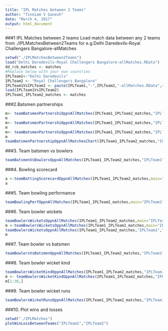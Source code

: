 ```yaml
---
title: "IPL Matches between 2 Teams"
author: "Tinniam V Ganesh"
date: "March 4, 2017"
output: html_document
---
```


###1 IPL Matches between 2 teams 
Load  match data between any 2 teams from ./IPLMatchesBetween2Teams for e.g.Delhi Daredevils-Royal Challengers Bangalore-allMatches

```r
setwd("./IPLMatchesBetween2Teams")
load("Delhi Daredevils-Royal Challengers Bangalore-allMatches.RData")
dd_rcb_matches <- matches
#Replace below with your own countries
IPLTeam1<-"Delhi Daredevils"
IPLTeam2 <- "Royal Challengers Bangalore"
IPLTeam1VsIPLTeam2 <- paste(IPLTeam1,"-",IPLTeam2,"-allMatches.RData",sep="")
load(IPLTeam1VsIPLTeam2)
IPLTeam1_IPLTeam2_matches <- matches

```

###2.Batsmen partnerships
```r
m<- teamBatsmenPartnershiOppnAllMatches(IPLTeam1_IPLTeam2_matches,"IPLTeam1",report="summary")
m
m<- teamBatsmenPartnershiOppnAllMatches(IPLTeam1_IPLTeam2_matches,"IPLTeam2",report="summary")
m
m<- teamBatsmenPartnershiOppnAllMatches(IPLTeam1_IPLTeam2_matches,"IPLTeam1",report="detailed")
m
teamBatsmenPartnershipOppnAllMatchesChart(IPLTeam1_IPLTeam2_matches,"IPLTeam1","IPLTeam2")
```

###3. Team batsmen vs bowlers
```r
teamBatsmenVsBowlersOppnAllMatches(IPLTeam1_IPLTeam2_matches,"IPLTeam1","IPLTeam2")
```

###4. Bowling scorecard
```r
a <-teamBattingScorecardOppnAllMatches(IPLTeam1_IPLTeam2_matches,main="IPLTeam1",opposition="IPLTeam2")
a
```

###5. Team bowling performance
```r
teamBowlingPerfOppnAllMatches(IPLTeam1_IPLTeam2_matches,main="IPLTeam1",opposition="IPLTeam2")
```

###6. Team bowler wickets
```r
teamBowlersWicketsOppnAllMatches(IPLTeam1_IPLTeam2_matches,main="IPLTeam1",opposition="IPLTeam2")
m <-teamBowlersWicketsOppnAllMatches(IPLTeam1_IPLTeam2_matches,main="IPLTeam1",opposition="IPLTeam2",plot=FALSE)
teamBowlersWicketsOppnAllMatches(IPLTeam1_IPLTeam2_matches,"IPLTeam1","IPLTeam2",top=3)
m
```

###7. Team bowler vs batsmen
```r
teamBowlersVsBatsmenOppnAllMatches(IPLTeam1_IPLTeam2_matches,"IPLTeam1","IPLTeam2",top=5)
```

###8. Team bowler wicket kind
```r
teamBowlersWicketKindOppnAllMatches(IPLTeam1_IPLTeam2_matches,"IPLTeam1","IPLTeam2",plot=TRUE)
m <- teamBowlersWicketKindOppnAllMatches(IPLTeam1_IPLTeam2_matches,"IPLTeam1","IPLTeam2",plot=FALSE)
m[1:30,]
```

###9. Team bowler wicket runs
```r
teamBowlersWicketRunsOppnAllMatches(IPLTeam1_IPLTeam2_matches,"IPLTeam1","IPLTeam2")
```

###10. Plot wins and losses
```r
setwd("./IPLMatches")
plotWinLossBetweenTeams("IPLTeam1","IPLTeam2")
```

